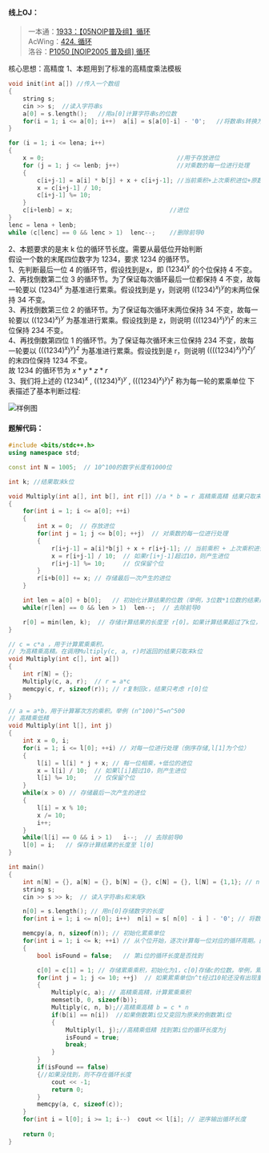 
#### 线上OJ：
> 一本通：[1933：【05NOIP普及组】循环](http://ybt.ssoier.cn:8088/problem_show.php?pid=1933)    
AcWing：[424. 循环](https://www.acwing.com/problem/content/description/426/)   
洛谷：[P1050 [NOIP2005 普及组] 循环](https://www.luogu.com.cn/problem/P1050)  

核心思想：高精度
1、本题用到了标准的高精度乘法模板
```cpp showLineNumbers filename="处理高精度数据接收" {5,6}
void init(int a[]) //传入一个数组
{
    string s; 
    cin >> s;  //读入字符串s 
    a[0] = s.length();   //用a[0]计算字符串s的位数 
    for(i = 1; i <= a[0]; i++)  a[i] = s[a[0]-i] - '0';   //将数串s转换为数组a，并倒序存储 
}
```

```cpp showLineNumbers filename="高精度x高精度" {6-8,13}
for (i = 1; i <= lena; i++)
{
    x = 0;                                     //用于存放进位
    for (j = 1; j <= lenb; j++)                //对乘数的每一位进行处理
    {
        c[i+j-1] = a[i] * b[j] + x + c[i+j-1]; //当前乘积+上次乘积进位+原数
        x = c[i+j-1] / 10;
        c[i+j-1] %= 10;
    }
    c[i+lenb] = x;                           //进位
}
lenc = lena + lenb;
while (c[lenc] == 0 && lenc > 1)  lenc--;    //删除前导0
```
2、本题要求的是末 k 位的循环节长度。需要从最低位开始判断  
假设一个数的末尾四位数字为 1234，要求 1234 的循环节。  
1、先判断最后一位 4 的循环节，假设找到是x，即 $(1234)^x$ 的个位保持 4 不变。  
2、再找倒数第二位 3 的循环节。为了保证每次循环最后一位都保持 4 不变，故每一轮要以 $(1234)^x$ 为基准进行累乘。假设找到是 y，则说明  $((1234)^x)^y$的末两位保持 34 不变。  
3、再找倒数第三位 2 的循环节。为了保证每次循环末两位保持 34 不变，故每一轮要以  $((1234)^x)^y$ 为基准进行累乘。假设找到是 z，则说明  $(((1234)^x)^y)^z$ 的末三位保持 234 不变。  
4、再找倒数第四位 1 的循环节。为了保证每次循环末三位保持 234 不变，故每一轮要以   $(((1234)^x)^y)^z$ 为基准进行累乘。假设找到是 r，则说明  $((((1234)^x)^y)^z)^r$ 的末四位保持 1234 不变。  
故 1234 的循环节为 $x*y*z*r$  
3、我们将上述的  $(1234)^x$ ,  $((1234)^x)^y$ , $(((1234)^x)^y)^z$ 称为每一轮的累乘单位
下表描述了基本判断过程:

<Image src="/image/05pj41.png" alt="样例图" width={920} height={432} /> 

#### 题解代码：
```cpp showLineNumbers filename="高精度" {15-17,23,44-46,50-52,54,64,65,75-82}
#include <bits/stdc++.h>
using namespace std;

const int N = 1005;  // 10^100的数字长度有1000位

int k; //结果取末k位

void Multiply(int a[], int b[], int r[]) //a * b = r 高精乘高精 结果只取末k位
{
    for(int i = 1; i <= a[0]; ++i)
    {
        int x = 0;  // 存放进位
        for(int j = 1; j <= b[0]; ++j)  // 对乘数的每一位进行处理
        {
            r[i+j-1] = a[i]*b[j] + x + r[i+j-1]; // 当前乘积 + 上次乘积进位 + 原数
            x = r[i+j-1] / 10;  // 如果r[i+j-1]超过10，则产生进位
            r[i+j-1] %= 10;     // 仅保留个位
        }
        r[i+b[0]] += x; // 存储最后一次产生的进位
    }

    int len = a[0] + b[0];   // 初始化计算结果的位数（举例，3位数*1位数的结果最多是4位数）
    while(r[len] == 0 && len > 1)  len--;  // 去除前导0

    r[0] = min(len, k);  // 存储计算结果的长度至 r[0]。如果计算结果超过了k位，只取k位
}

// c = c*a ，用于计算累乘乘积。
// 为高精乘高精。在调用Multiply(c, a, r)时返回的结果只取末k位
void Multiply(int c[], int a[])
{
    int r[N] = {};
    Multiply(c, a, r);  // r = a*c
    memcpy(c, r, sizeof(r)); // r复制回c，结果只考虑 r[0]位
}

// a = a*b，用于计算幂次方的乘积。举例 (n^100)^5=n^500
// 高精乘低精
void Multiply(int l[], int j)
{
    int x = 0, i;
    for(i = 1; i <= l[0]; ++i) // 对每一位进行处理（倒序存储,l[1]为个位）
    {
        l[i] = l[i] * j + x; // 每一位相乘，+低位的进位
        x = l[i] / 10;  // 如果l[i]超过10，则产生进位
        l[i] %= 10;     // 仅保留个位
    }
    while(x > 0) // 存储最后一次产生的进位
    {
        l[i] = x % 10;
        x /= 10;
        i++;
    }
    while(l[i] == 0 && i > 1)   i--;  // 去除前导0
    l[0] = i;   // 保存计算结果的长度至 l[0]
}

int main()
{
    int n[N] = {}, a[N] = {}, b[N] = {}, c[N] = {}, l[N] = {1,1}; // n：存储原数；a：累乘单位n^t； b：存储n×n^t,n×n^2t ; c：存储每一轮的累乘结果，如 n^2t；l:循环长度 初值为1
    string s;
    cin >> s >> k;  // 读入字符串s和末尾k

    n[0] = s.length(); // 用n[0]存储数字的长度
    for(int i = 1; i <= n[0]; i++)  n[i] = s[ n[0] - i ] - '0'; // 将数串s转换为数组a，并倒序存储

    memcpy(a, n, sizeof(n)); // 初始化累乘单位
    for(int i = 1; i <= k; ++i) // 从个位开始，逐次计算每一位对应的循环周期。由于 n 是倒序存储，所以n[1]是个位，n[2]是十位，n[3]是百位...
    {
        bool isFound = false;   // 第i位的循环长度是否找到

        c[0] = c[1] = 1; // 存储累乘乘积，初始化为1，c[0]存储c的位数。举例，累乘单位n^t，则c分别为1,n^t,(n^t)^2,(n^t)^3...
        for(int j = 1; j <= 10; ++j)  // 如果累乘单位n^t经过10轮还没有出现重复，则说明不会重复了（因为0-9只有十个数字）。
        {
            Multiply(c, a); // 高精乘高精，计算累乘乘积
            memset(b, 0, sizeof(b));
            Multiply(c, n, b);//高精乘高精 b = c * n
            if(b[i] == n[i])  //如果倒数第i位又变回为原来的倒数第i位
            {
                Multiply(l, j);//高精乘低精 找到第i位的循环长度为j
                isFound = true;
                break;
            }
        }
        if(isFound == false)
        {//如果没找到，则不存在循环长度
            cout << -1;
            return 0;
        }
        memcpy(a, c, sizeof(c));
    }
    for(int i = l[0]; i >= 1; i--)  cout << l[i]; // 逆序输出循环长度
        
    return 0;
}
```